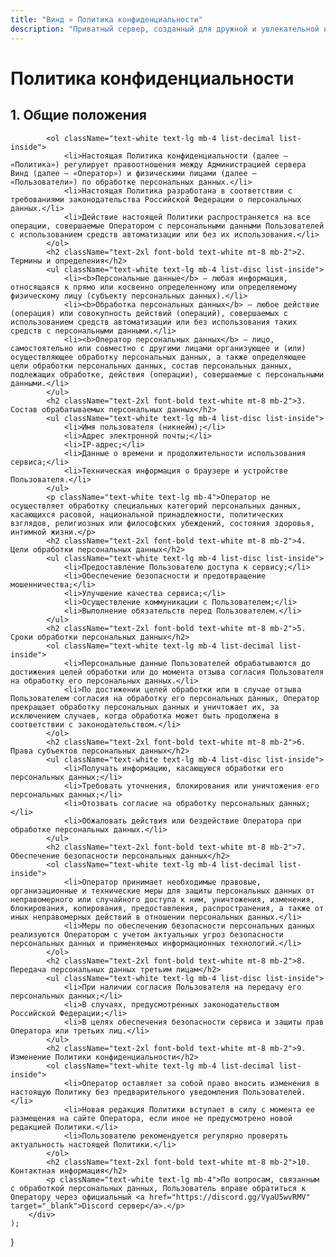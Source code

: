 ```yaml
---
title: "Винд » Политика конфиденциальности"
description: "Приватный сервер, созданный для дружной и увлекательной игры."
---
```


# Политика конфиденциальности
## 1. Общие положения</h2>
            <ol className="text-white text-lg mb-4 list-decimal list-inside">
                <li>Настоящая Политика конфиденциальности (далее — «Политика») регулирует правоотношения между Администрацией сервера Винд (далее — «Оператор») и физическими лицами (далее — «Пользователи») по обработке персональных данных.</li>
                <li>Настоящая Политика разработана в соответствии с требованиями законодательства Российской Федерации о персональных данных.</li>
                <li>Действие настоящей Политики распространяется на все операции, совершаемые Оператором с персональными данными Пользователей с использованием средств автоматизации или без их использования.</li>
            </ol>
            <h2 className="text-2xl font-bold text-white mt-8 mb-2">2. Термины и определения</h2>
            <ul className="text-white text-lg mb-4 list-disc list-inside">
                <li><b>Персональные данные</b> — любая информация, относящаяся к прямо или косвенно определенному или определяемому физическому лицу (субъекту персональных данных).</li>
                <li><b>Обработка персональных данных</b> — любое действие (операция) или совокупность действий (операций), совершаемых с использованием средств автоматизации или без использования таких средств с персональными данными.</li>
                <li><b>Оператор персональных данных</b> — лицо, самостоятельно или совместно с другими лицами организующее и (или) осуществляющее обработку персональных данных, а также определяющее цели обработки персональных данных, состав персональных данных, подлежащих обработке, действия (операции), совершаемые с персональными данными.</li>
            </ul>
            <h2 className="text-2xl font-bold text-white mt-8 mb-2">3. Состав обрабатываемых персональных данных</h2>
            <ul className="text-white text-lg mb-4 list-disc list-inside">
                <li>Имя пользователя (никнейм);</li>
                <li>Адрес электронной почты;</li>
                <li>IP-адрес;</li>
                <li>Данные о времени и продолжительности использования сервиса;</li>
                <li>Техническая информация о браузере и устройстве Пользователя.</li>
            </ul>
            <p className="text-white text-lg mb-4">Оператор не осуществляет обработку специальных категорий персональных данных, касающихся расовой, национальной принадлежности, политических взглядов, религиозных или философских убеждений, состояния здоровья, интимной жизни.</p>
            <h2 className="text-2xl font-bold text-white mt-8 mb-2">4. Цели обработки персональных данных</h2>
            <ul className="text-white text-lg mb-4 list-disc list-inside">
                <li>Предоставление Пользователю доступа к сервису;</li>
                <li>Обеспечение безопасности и предотвращение мошенничества;</li>
                <li>Улучшение качества сервиса;</li>
                <li>Осуществление коммуникации с Пользователем;</li>
                <li>Выполнение обязательств перед Пользователем.</li>
            </ul>
            <h2 className="text-2xl font-bold text-white mt-8 mb-2">5. Сроки обработки персональных данных</h2>
            <ol className="text-white text-lg mb-4 list-decimal list-inside">
                <li>Персональные данные Пользователей обрабатываются до достижения целей обработки или до момента отзыва согласия Пользователя на обработку его персональных данных.</li>
                <li>По достижении целей обработки или в случае отзыва Пользователем согласия на обработку его персональных данных, Оператор прекращает обработку персональных данных и уничтожает их, за исключением случаев, когда обработка может быть продолжена в соответствии с законодательством.</li>
            </ol>
            <h2 className="text-2xl font-bold text-white mt-8 mb-2">6. Права субъектов персональных данных</h2>
            <ul className="text-white text-lg mb-4 list-disc list-inside">
                <li>Получать информацию, касающуюся обработки его персональных данных;</li>
                <li>Требовать уточнения, блокирования или уничтожения его персональных данных;</li>
                <li>Отозвать согласие на обработку персональных данных;</li>
                <li>Обжаловать действия или бездействие Оператора при обработке персональных данных.</li>
            </ul>
            <h2 className="text-2xl font-bold text-white mt-8 mb-2">7. Обеспечение безопасности персональных данных</h2>
            <ol className="text-white text-lg mb-4 list-decimal list-inside">
                <li>Оператор принимает необходимые правовые, организационные и технические меры для защиты персональных данных от неправомерного или случайного доступа к ним, уничтожения, изменения, блокирования, копирования, предоставления, распространения, а также от иных неправомерных действий в отношении персональных данных.</li>
                <li>Меры по обеспечению безопасности персональных данных реализуются Оператором с учетом актуальных угроз безопасности персональных данных и применяемых информационных технологий.</li>
            </ol>
            <h2 className="text-2xl font-bold text-white mt-8 mb-2">8. Передача персональных данных третьим лицам</h2>
            <ul className="text-white text-lg mb-4 list-disc list-inside">
                <li>При наличии согласия Пользователя на передачу его персональных данных;</li>
                <li>В случаях, предусмотренных законодательством Российской Федерации;</li>
                <li>В целях обеспечения безопасности сервиса и защиты прав Оператора или третьих лиц.</li>
            </ul>
            <h2 className="text-2xl font-bold text-white mt-8 mb-2">9. Изменение Политики конфиденциальности</h2>
            <ol className="text-white text-lg mb-4 list-decimal list-inside">
                <li>Оператор оставляет за собой право вносить изменения в настоящую Политику без предварительного уведомления Пользователей.</li>
                <li>Новая редакция Политики вступает в силу с момента ее размещения на сайте Оператора, если иное не предусмотрено новой редакцией Политики.</li>
                <li>Пользователю рекомендуется регулярно проверять актуальность настоящей Политики.</li>
            </ol>
            <h2 className="text-2xl font-bold text-white mt-8 mb-2">10. Контактная информация</h2>
            <p className="text-white text-lg mb-4">По вопросам, связанным с обработкой персональных данных, Пользователь вправе обратиться к Оператору через официальный <a href="https://discord.gg/VyaU5wvRMV" target="_blank">Discord сервер</a>.</p>
        </div>
    );
}
